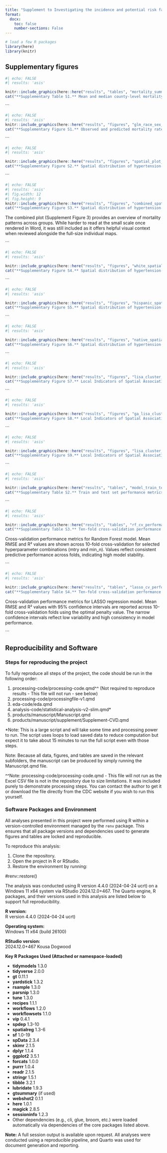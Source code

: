 ```yaml
---
title: "Supplement to Investigating the incidence and potential risk factors for hypertension-related mortalities in adults in the United States."
format:
  docx:
    toc: false
    number-sections: False
---
```


```r
# load a few R packages
library(here)
library(knitr)
```

## Supplementary figures

```r
#| echo: FALSE
#| results: 'asis'

knitr::include_graphics(here::here("results", "tables", "mortality_summary_by_race.png"))
cat("**Supplementary Table S1.** Mean and median county-level mortality rates per 100,000 by race/ethnicity (2000–2019).\n\n")
```

\`\`\`

```r
#| echo: FALSE
#| results: 'asis'
knitr::include_graphics(here::here("results", "figures", "glm_race_sex_plot.png"))
cat("**Supplementary Figure S1.** Observed and predicted mortality rates by race/ethnicity (2000–2019), based on a generalized linear model without interaction terms. Assumes a shared temporal trend across all groups.\n\n")

```

\`\`\`

```r
#| echo: FALSE
#| results: 'asis'

knitr::include_graphics(here::here("results", "figures", "spatial_plot_all.png"))
cat("**Supplementary Figure S2.** Spatial distribution of hypertension-related mortality – All Races.\n\n")
```

\`\`\`

```r
#| echo: FALSE
#| results: 'asis'
#| fig.width: 12
#| fig.height: 9
knitr::include_graphics(here::here("results", "figures", "combined_spatial_plot.png"))
cat("**Supplementary Figure S3.** Spatial distribution of hypertension-related mortality – Combined plot of all race/ethnicity groups.\n\n")

```

The combined plot (Supplement Figure 3) provides an overview of mortality patterns across groups. While harder to read at the small scale once rendered in Word, it was still included as it offers helpful visual context when reviewed alongside the full-size individual maps.

\`\`\`

```r
#| echo: FALSE
#| results: 'asis'

knitr::include_graphics(here::here("results", "figures", "white_spatial_plot.png"))
cat("**Supplementary Figure S4.** Spatial distribution of hypertension-related mortality – White population.\n\n")
```

\`\`\`

```r
#| echo: FALSE
#| results: 'asis'

knitr::include_graphics(here::here("results", "figures", "hispanic_spatial_plot.png"))
cat("**Supplementary Figure S5.** Spatial distribution of hypertension-related mortality – Hispanic population.\n\n")
```

\`\`\`

```r
#| echo: FALSE
#| results: 'asis'

knitr::include_graphics(here::here("results", "figures", "native_spatial_plot.png"))
cat("**Supplementary Figure S6.** Spatial distribution of hypertension-related mortality – American Indian and Alaska Native population.\n\n")
```

\`\`\`

```r
#| echo: FALSE
#| results: 'asis'

knitr::include_graphics(here::here("results", "figures", "lisa_cluster_type_map.png"))
cat("**Supplementary Figure S7.** Local Indicators of Spatial Association (LISA) cluster map for the contiguous United States. The map identifies county-level clusters of high or low mortality rates relative to their neighbors. Statistically significant clusters include high–high (mortality hotspots), low–low (coldspots), and spatial outliers (high–low or low–high), with color coding based on the spatial relationship and statistical significance.\n\n")
```

\`\`\`

```r
#| echo: FALSE
#| results: 'asis'

knitr::include_graphics(here::here("results", "figures", "ga_lisa_cluster_plot.png"))
cat("**Supplementary Figure S8.** Local Indicators of Spatial Association (LISA) cluster map for Georgia. This map visualizes statistically significant local spatial autocorrelation in hypertension-related mortality rates across counties in Georgia. High–high clusters indicate counties with high mortality rates surrounded by similarly high neighbors, while low–low clusters represent the opposite. Other categories denote spatial outliers and areas with no significant local clustering.\n\n")
```

\`\`\`

```r
#| echo: FALSE
#| results: 'asis'

knitr::include_graphics(here::here("results", "figures", "lisa_cluster_kentucky.png"))
cat("**Supplementary Figure S9.** Local Indicators of Spatial Association (LISA) cluster map for Kentucky. This figure shows localized spatial clusters of hypertension-related mortality, highlighting counties with significantly elevated or reduced mortality compared to their immediate neighbors. High–high clusters represent potential hotspots for targeted public health intervention.\n\n")
```

\`\`\`

```r
#| echo: FALSE
#| results: 'asis'

knitr::include_graphics(here::here("results", "tables", "model_train_test_comparison.png"))
cat("**Supplementary Table S2.** Train and test set performance metrics for Random Forest and LASSO models. Metrics include RMSE, MAE, and R². Similar values across splits indicate strong generalization and minimal overfitting.\n\n")
```

\`\`\`

```r
#| echo: FALSE
#| results: 'asis'

knitr::include_graphics(here::here("results", "tables", "rf_cv_performance_table.png"))
cat("**Supplementary Table S3.** Ten-fold cross-validation performance metrics for the Random Forest model. Values represent mean RMSE and R² across folds with 95% confidence intervals calculated using the standard error for each hyperparameter combination.\n\n")
```

Cross-validation performance metrics for Random Forest model. Mean RMSE and R² values are shown across 10-fold cross-validation for selected hyperparameter combinations (mtry and min_n). Values reflect consistent predictive performance across folds, indicating high model stability.

\`\`\`

```r
#| echo: FALSE
#| results: 'asis'

knitr::include_graphics(here::here("results", "tables", "lasso_cv_performance_table.png"))
cat("**Supplementary Table S4.** Ten-fold cross-validation performance metrics for the LASSO regression model. Values represent mean RMSE and R² with 95% confidence intervals based on variability across folds using the selected penalty parameter.\n\n")
```

Cross-validation performance metrics for LASSO regression model. Mean RMSE and R² values with 95% confidence intervals are reported across 10-fold cross-validation folds using the optimal penalty value. The narrow confidence intervals reflect low variability and high consistency in model performance.

\`\`\`

## Reproducibility and Software

### Steps for reproducing the project

To fully reproduce all steps of the project, the code should be run in the following order:

1.  processing-code/processing-code.qmd^^ (Not required to reproduce results - This file will not run - see below)
2.  processing-code/processingfile-v1.qmd
3.  eda-code/eda.qmd
4.  analysis-code/statistical-analysis-v2-slim.qmd\*
5.  products/manuscript/Manuscript.qmd
6.  products/manuscript/supplement/Supplement-CVD.qmd

\*Note: This is a large script and will take some time and processing power to run. The script uses loops to load saved data to reduce computation but expect it to take about 15 minutes to run the full script even with those steps.

Note: Because all data, figures, and tables are saved in the relevant subfolders, the manuscript can be produced by simply running the Manuscript.qmd file.

^^Note: processing-code/processing-code.qmd - This file will not run as the Excel CSV file is not in the repository due to size limitations. It was included purely to demonstrate processing steps. You can contact the author to get it or download the file directly from the CDC website if you wish to run this yourself.

### Software Packages and Environment

All analyses presented in this project were performed using R within a version-controlled environment managed by the `renv` package. This ensures that all package versions and dependencies used to generate figures and tables are locked and reproducible.

To reproduce this analysis:

1.  Clone the repository.
2.  Open the project in R or RStudio.
3.  Restore the environment by running:

#renv::restore()

The analysis was conducted using R version 4.4.0 (2024-04-24 ucrt) on a Windows 11 x64 system via RStudio 2024.12.0+467. The Quarto engine, R packages, and their versions used in this analysis are listed below to support full reproducibility.

**R version:**\
R version 4.4.0 (2024-04-24 ucrt)

**Operating system:**\
Windows 11 x64 (build 26100)

**RStudio version:**\
2024.12.0+467 Kousa Dogwood

**Key R Packages Used (Attached or namespace-loaded)**

-   **tidymodels** 1.3.0
-   **tidyverse** 2.0.0
-   **gt** 0.11.1
-   **yardstick** 1.3.2
-   **rsample** 1.3.0
-   **parsnip** 1.3.0
-   **tune** 1.3.0
-   **recipes** 1.1.1
-   **workflows** 1.2.0
-   **workflowsets** 1.1.0
-   **vip** 0.4.1
-   **spdep** 1.3-10
-   **spatialreg** 1.3-6
-   **sf** 1.0-19
-   **spData** 2.3.4
-   **skimr** 2.1.5
-   **dplyr** 1.1.4
-   **ggplot2** 3.5.1
-   **forcats** 1.0.0
-   **purrr** 1.0.4
-   **readr** 2.1.5
-   **stringr** 1.5.1
-   **tibble** 3.2.1
-   **lubridate** 1.9.3
-   **gtsummary** (if used)
-   **webshot2** 0.1.1
-   **here** 1.0.1
-   **magick** 2.8.5
-   **sessioninfo** 1.2.3
-   Other dependencies (e.g., cli, glue, broom, etc.) were loaded automatically via dependencies of the core packages listed above.

**Note:** A full session output is available upon request. All analyses were conducted using a reproducible pipeline, and Quarto was used for document generation and reporting.
